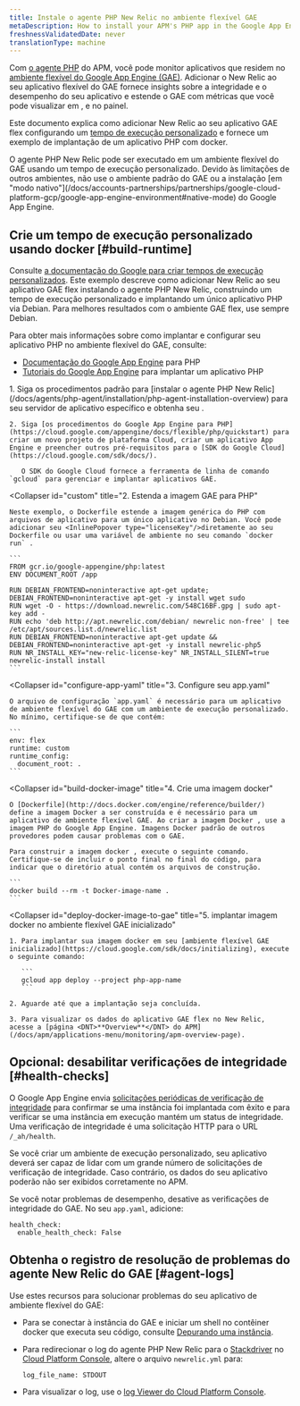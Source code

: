 ```yaml
---
title: Instale o agente PHP New Relic no ambiente flexível GAE
metaDescription: How to install your APM's PHP app in the Google App Engine (GAE) flexible environment.
freshnessValidatedDate: never
translationType: machine
---
```


Com [o agente PHP](/docs/agents/php-agent/getting-started/introduction-new-relic-php) do APM, você pode monitor aplicativos que residem no [ambiente flexível do Google App Engine (GAE)](https://cloud.google.com/appengine/docs/flexible/php/). Adicionar o New Relic ao seu aplicativo flexível do GAE fornece insights sobre a integridade e o desempenho do seu aplicativo e estende o GAE com métricas que você pode visualizar em [<InlinePopover type="apm"/>](/docs/apm/new-relic-apm/getting-started/introduction-new-relic-apm), [<InlinePopover type="browser"/>](/docs/browser/new-relic-browser/getting-started/introduction-new-relic-browser)e no painel.

Este documento explica como adicionar New Relic ao seu aplicativo GAE flex configurando um [tempo de execução personalizado](https://cloud.google.com/appengine/docs/flexible/custom-runtimes/about-custom-runtimes) e fornece um exemplo de implantação de um aplicativo PHP com docker.

<Callout variant="important">
  O agente PHP New Relic pode ser executado em um ambiente flexível do GAE usando um tempo de execução personalizado. Devido às limitações de outros ambientes, não use o ambiente padrão do GAE ou a instalação [em "modo nativo"](/docs/accounts-partnerships/partnerships/google-cloud-platform-gcp/google-app-engine-environment#native-mode) do Google App Engine.
</Callout>

## Crie um tempo de execução personalizado usando docker [#build-runtime]

Consulte [a documentação do Google para criar tempos de execução personalizados](https://cloud.google.com/appengine/docs/flexible/custom-runtimes/build). Este exemplo descreve como adicionar New Relic ao seu aplicativo GAE flex instalando o agente PHP New Relic, construindo um tempo de execução personalizado e implantando um único aplicativo PHP via Debian. Para melhores resultados com o ambiente GAE flex, use sempre Debian.

Para obter mais informações sobre como implantar e configurar seu aplicativo PHP no ambiente flexível do GAE, consulte:

* [Documentação do Google App Engine](https://cloud.google.com/appengine/docs/flexible/php/) para PHP
* [Tutoriais do Google App Engine](https://cloud.google.com/appengine/docs/flexible/php/tutorials) para implantar um aplicativo PHP

<CollapserGroup>
  <Collapser
    id="setup-gae"
    title="1. Configure o projeto GAE e instale a dependência"
  >
    1. Siga os procedimentos padrão para [instalar o agente PHP New Relic](/docs/agents/php-agent/installation/php-agent-installation-overview) para seu servidor de aplicativo específico e obtenha seu <InlinePopover type="licenseKey"/>.

    2. Siga [os procedimentos do Google App Engine para PHP](https://cloud.google.com/appengine/docs/flexible/php/quickstart) para criar um novo projeto de plataforma Cloud, criar um aplicativo App Engine e preencher outros pré-requisitos para o [SDK do Google Cloud](https://cloud.google.com/sdk/docs/).

       O SDK do Google Cloud fornece a ferramenta de linha de comando `gcloud` para gerenciar e implantar aplicativos GAE.
  </Collapser>

  <Collapser
    id="custom"
    title="2. Estenda a imagem GAE para PHP"
  >
    Neste exemplo, o Dockerfile estende a imagem genérica do PHP com arquivos de aplicativo para um único aplicativo no Debian. Você pode adicionar seu <InlinePopover type="licenseKey"/>diretamente ao seu Dockerfile ou usar uma variável de ambiente no seu comando `docker run` .

    ```
    FROM gcr.io/google-appengine/php:latest
    ENV DOCUMENT_ROOT /app

    RUN DEBIAN_FRONTEND=noninteractive apt-get update; DEBIAN_FRONTEND=noninteractive apt-get -y install wget sudo
    RUN wget -O - https://download.newrelic.com/548C16BF.gpg | sudo apt-key add -
    RUN echo 'deb http://apt.newrelic.com/debian/ newrelic non-free' | tee /etc/apt/sources.list.d/newrelic.list
    RUN DEBIAN_FRONTEND=noninteractive apt-get update && DEBIAN_FRONTEND=noninteractive apt-get -y install newrelic-php5
    RUN NR_INSTALL_KEY="new-relic-license-key" NR_INSTALL_SILENT=true newrelic-install install
    ```
  </Collapser>

  <Collapser
    id="configure-app-yaml"
    title="3. Configure seu app.yaml"
  >
    O arquivo de configuração `app.yaml` é necessário para um aplicativo de ambiente flexível do GAE com um ambiente de execução personalizado. No mínimo, certifique-se de que contém:

    ```
    env: flex
    runtime: custom
    runtime_config:
      document_root: .
    ```
  </Collapser>

  <Collapser
    id="build-docker-image"
    title="4. Crie uma imagem docker"
  >
    O [Dockerfile](http://docs.docker.com/engine/reference/builder/) define a imagem Docker a ser construída e é necessário para um aplicativo de ambiente flexível GAE. Ao criar a imagem Docker , use a imagem PHP do Google App Engine. Imagens Docker padrão de outros provedores podem causar problemas com o GAE.

    Para construir a imagem docker , execute o seguinte comando. Certifique-se de incluir o ponto final no final do código, para indicar que o diretório atual contém os arquivos de construção.

    ```
    docker build --rm -t Docker-image-name .
    ```
  </Collapser>

  <Collapser
    id="deploy-docker-image-to-gae"
    title="5. implantar imagem docker no ambiente flexível GAE inicializado"
  >
    1. Para implantar sua imagem docker em seu [ambiente flexível GAE inicializado](https://cloud.google.com/sdk/docs/initializing), execute o seguinte comando:

       ```
       gcloud app deploy --project php-app-name
       ```

    2. Aguarde até que a implantação seja concluída.

    3. Para visualizar os dados do aplicativo GAE flex no New Relic, acesse a [página <DNT>**Overview**</DNT> do APM](/docs/apm/applications-menu/monitoring/apm-overview-page).
  </Collapser>
</CollapserGroup>

<InstallFeedback/>

## Opcional: desabilitar verificações de integridade [#health-checks]

O Google App Engine envia [solicitações periódicas de verificação de integridade](https://cloud.google.com/appengine/docs/flexible/go/configuring-your-app-with-app-yaml#health_checks) para confirmar se uma instância foi implantada com êxito e para verificar se uma instância em execução mantém um status de integridade. Uma verificação de integridade é uma solicitação HTTP para o URL `/_ah/health`.

Se você criar um ambiente de execução personalizado, seu aplicativo deverá ser capaz de lidar com um grande número de solicitações de verificação de integridade. Caso contrário, os dados do seu aplicativo poderão não ser exibidos corretamente no APM.

Se você notar problemas de desempenho, desative as verificações de integridade do GAE. No seu `app.yaml`, adicione:

```
health_check:
  enable_health_check: False
```

## Obtenha o registro de resolução de problemas do agente New Relic do GAE [#agent-logs]

Use estes recursos para solucionar problemas do seu aplicativo de ambiente flexível do GAE:

* Para se conectar à instância do GAE e iniciar um shell no contêiner docker que executa seu código, consulte [Depurando uma instância](https://cloud.google.com/appengine/docs/flexible/php/debugging-an-instance).

* Para redirecionar o log do agente PHP New Relic para o [Stackdriver](http://cloud.google.com/logging/docs/view/logs_viewer_v2) no [Cloud Platform Console](https://cloud.google.com/compute/docs/console), altere o arquivo `newrelic.yml` para:

  ```
  log_file_name: STDOUT
  ```

* Para visualizar o log, use o [log Viewer do Cloud Platform Console](https://cloud.google.com/appengine/docs/flexible/php/writing-application-logs).